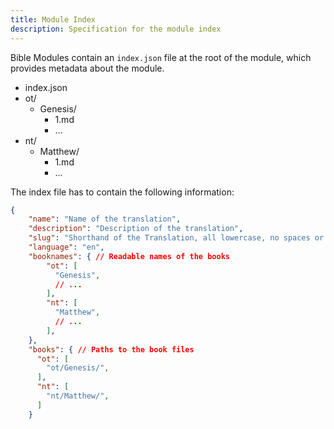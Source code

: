 ```yaml
---
title: Module Index
description: Specification for the module index
---
```


Bible Modules contain an `index.json` file at the root of the module, which provides metadata about the module.

<FileTree>

- index.json
- ot/
  - Genesis/
    - 1.md
    - ...
- nt/
  - Matthew/
    - 1.md
    - ...

</FileTree>

The index file has to contain the following information:

```json
{
    "name": "Name of the translation",
    "description": "Description of the translation",
    "slug": "Shorthand of the Translation, all lowercase, no spaces or special characters",
    "language": "en",
    "booknames": { // Readable names of the books
        "ot": [
          "Genesis",
          // ...
        ],
        "nt": [
          "Matthew",
          // ...
        ],
    },
    "books": { // Paths to the book files
      "ot": [
        "ot/Genesis/",
      ],
      "nt": [
        "nt/Matthew/",
      ]
    }

```

